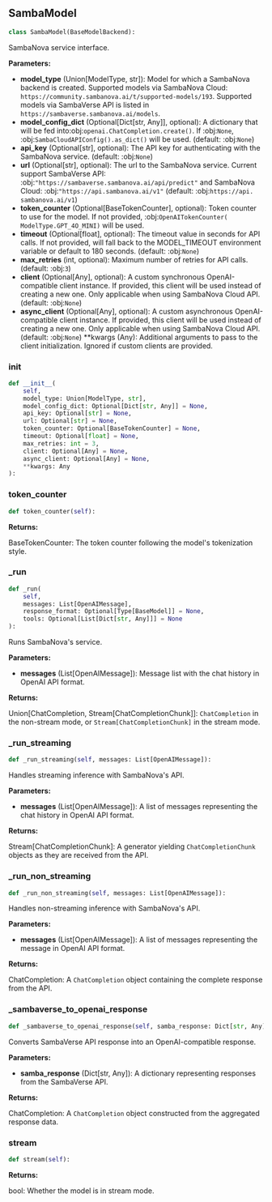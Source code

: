 <a id="camel.models.samba_model"></a>

<a id="camel.models.samba_model.SambaModel"></a>

## SambaModel

```python
class SambaModel(BaseModelBackend):
```

SambaNova service interface.

**Parameters:**

- **model_type** (Union[ModelType, str]): Model for which a SambaNova backend is created. Supported models via SambaNova Cloud: `https://community.sambanova.ai/t/supported-models/193`. Supported models via SambaVerse API is listed in `https://sambaverse.sambanova.ai/models`.
- **model_config_dict** (Optional[Dict[str, Any]], optional): A dictionary that will be fed into:obj:`openai.ChatCompletion.create()`. If :obj:`None`, :obj:`SambaCloudAPIConfig().as_dict()` will be used. (default: :obj:`None`)
- **api_key** (Optional[str], optional): The API key for authenticating with the SambaNova service. (default: :obj:`None`)
- **url** (Optional[str], optional): The url to the SambaNova service. Current support SambaVerse API: :obj:`"https://sambaverse.sambanova.ai/api/predict"` and SambaNova Cloud: :obj:`"https://api.sambanova.ai/v1"` (default: :obj:`https://api. sambanova.ai/v1`)
- **token_counter** (Optional[BaseTokenCounter], optional): Token counter to use for the model. If not provided, :obj:`OpenAITokenCounter( ModelType.GPT_4O_MINI)` will be used.
- **timeout** (Optional[float], optional): The timeout value in seconds for API calls. If not provided, will fall back to the MODEL_TIMEOUT environment variable or default to 180 seconds. (default: :obj:`None`)
- **max_retries** (int, optional): Maximum number of retries for API calls. (default: :obj:`3`)
- **client** (Optional[Any], optional): A custom synchronous OpenAI-compatible client instance. If provided, this client will be used instead of creating a new one. Only applicable when using SambaNova Cloud API. (default: :obj:`None`)
- **async_client** (Optional[Any], optional): A custom asynchronous OpenAI-compatible client instance. If provided, this client will be used instead of creating a new one. Only applicable when using SambaNova Cloud API. (default: :obj:`None`) **kwargs (Any): Additional arguments to pass to the client initialization. Ignored if custom clients are provided.

<a id="camel.models.samba_model.SambaModel.__init__"></a>

### __init__

```python
def __init__(
    self,
    model_type: Union[ModelType, str],
    model_config_dict: Optional[Dict[str, Any]] = None,
    api_key: Optional[str] = None,
    url: Optional[str] = None,
    token_counter: Optional[BaseTokenCounter] = None,
    timeout: Optional[float] = None,
    max_retries: int = 3,
    client: Optional[Any] = None,
    async_client: Optional[Any] = None,
    **kwargs: Any
):
```

<a id="camel.models.samba_model.SambaModel.token_counter"></a>

### token_counter

```python
def token_counter(self):
```

**Returns:**

  BaseTokenCounter: The token counter following the model's
tokenization style.

<a id="camel.models.samba_model.SambaModel._run"></a>

### _run

```python
def _run(
    self,
    messages: List[OpenAIMessage],
    response_format: Optional[Type[BaseModel]] = None,
    tools: Optional[List[Dict[str, Any]]] = None
):
```

Runs SambaNova's service.

**Parameters:**

- **messages** (List[OpenAIMessage]): Message list with the chat history in OpenAI API format.

**Returns:**

  Union[ChatCompletion, Stream[ChatCompletionChunk]]:
`ChatCompletion` in the non-stream mode, or
`Stream[ChatCompletionChunk]` in the stream mode.

<a id="camel.models.samba_model.SambaModel._run_streaming"></a>

### _run_streaming

```python
def _run_streaming(self, messages: List[OpenAIMessage]):
```

Handles streaming inference with SambaNova's API.

**Parameters:**

- **messages** (List[OpenAIMessage]): A list of messages representing the chat history in OpenAI API format.

**Returns:**

  Stream[ChatCompletionChunk]: A generator yielding
`ChatCompletionChunk` objects as they are received from the
API.

<a id="camel.models.samba_model.SambaModel._run_non_streaming"></a>

### _run_non_streaming

```python
def _run_non_streaming(self, messages: List[OpenAIMessage]):
```

Handles non-streaming inference with SambaNova's API.

**Parameters:**

- **messages** (List[OpenAIMessage]): A list of messages representing the message in OpenAI API format.

**Returns:**

  ChatCompletion: A `ChatCompletion` object containing the complete
response from the API.

<a id="camel.models.samba_model.SambaModel._sambaverse_to_openai_response"></a>

### _sambaverse_to_openai_response

```python
def _sambaverse_to_openai_response(self, samba_response: Dict[str, Any]):
```

Converts SambaVerse API response into an OpenAI-compatible
response.

**Parameters:**

- **samba_response** (Dict[str, Any]): A dictionary representing responses from the SambaVerse API.

**Returns:**

  ChatCompletion: A `ChatCompletion` object constructed from the
aggregated response data.

<a id="camel.models.samba_model.SambaModel.stream"></a>

### stream

```python
def stream(self):
```

**Returns:**

  bool: Whether the model is in stream mode.
